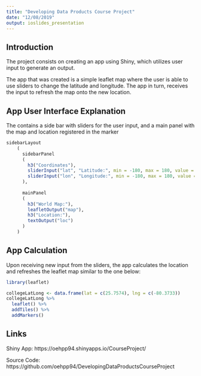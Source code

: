 ---
title: "Developing Data Products Course Project"
date: "12/08/2019"
output: ioslides_presentation
---

## Introduction

The project consists on creating an app using Shiny, which utilizes user input to generate an output.

The app that was created is a simple leaflet map where the user is able to use sliders to change the latitude and longitude. The app in turn, receives the input to refresh the map onto the new location.

## App User Interface Explanation

The contains a side bar with sliders for the user input, and a main panel with the map and location registered in the marker

```{r, eval=FALSE}
sidebarLayout
    (
      sidebarPanel
      (
        h3("Coordinates"),
        sliderInput("lat", "Latitude:", min = -180, max = 180, value = 0),
        sliderInput("lon", "Longitude:", min = -180, max = 180, value = 0)
      ),
      
      mainPanel
      (
        h3("World Map:"),
        leafletOutput("map"),
        h3("Location:"),
        textOutput("loc")
      )
    )
```

## App Calculation

Upon receiving new input from the sliders, the app calculates the location and refreshes the leaflet map similar to the one below:

```{r, echo=FALSE, warning=FALSE}
library(leaflet)

collegeLatLong <- data.frame(lat = c(25.7574), lng = c(-80.3733))
collegeLatLong %>%
  leaflet() %>%
  addTiles() %>%
  addMarkers()
```

## Links

Shiny App: https://oehpp94.shinyapps.io/CourseProject/

Source Code: https://github.com/oehpp94/DevelopingDataProductsCourseProject



